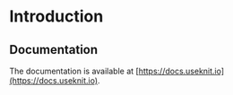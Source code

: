 # Introduction
 

## Documentation

The documentation is available at [https://docs.useknit.io](https://docs.useknit.io).
